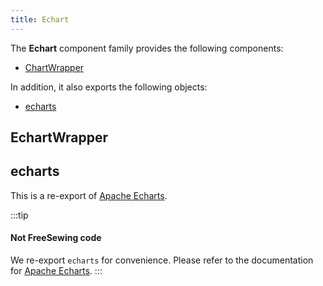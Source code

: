 ```yaml
---
title: Echart
---
```



<DocusaurusDoc>

The **Echart** component family provides the following components:

- [ChartWrapper](#chartwrapper)

In addition, it also exports the following objects:

- [echarts](#echarts)

## EchartWrapper

<ComponentDocs docs={jsdocChartWrapper} example={ChartWrapperExample} />

## echarts

This is a re-export of [Apache Echarts](https://echarts.apache.org/).

:::tip
#### Not FreeSewing code
We re-export <code>echarts</code> for convenience.
Please refer to the documentation for [Apache Echarts](https://echarts.apache.org/).
:::

</DocusaurusDoc>
